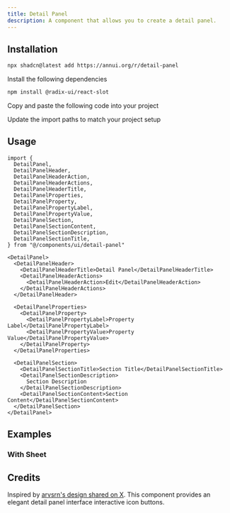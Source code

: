 ```yaml
---
title: Detail Panel
description: A component that allows you to create a detail panel.
---
```


<ComponentPreview name="detail-panel-demo" />

## Installation

<ComponentInstall>

<CLIInstall>

```bash
npx shadcn@latest add https://annui.org/r/detail-panel
```

</CLIInstall>

<ManualInstall>

<Steps>

<Step>

Install the following dependencies

</Step>

```bash
npm install @radix-ui/react-slot
```

<Step>

Copy and paste the following code into your project

</Step>

<ComponentSource name="detail-panel" />

<Step>

Update the import paths to match your project setup

</Step>

</Steps>

</ManualInstall>

</ComponentInstall>

## Usage

```tsx
import {
  DetailPanel,
  DetailPanelHeader,
  DetailPanelHeaderAction,
  DetailPanelHeaderActions,
  DetailPanelHeaderTitle,
  DetailPanelProperties,
  DetailPanelProperty,
  DetailPanelPropertyLabel,
  DetailPanelPropertyValue,
  DetailPanelSection,
  DetailPanelSectionContent,
  DetailPanelSectionDescription,
  DetailPanelSectionTitle,
} from "@/components/ui/detail-panel"
```

```tsx
<DetailPanel>
  <DetailPanelHeader>
    <DetailPanelHeaderTitle>Detail Panel</DetailPanelHeaderTitle>
    <DetailPanelHeaderActions>
      <DetailPanelHeaderAction>Edit</DetailPanelHeaderAction>
    </DetailPanelHeaderActions>
  </DetailPanelHeader>

  <DetailPanelProperties>
    <DetailPanelProperty>
      <DetailPanelPropertyLabel>Property Label</DetailPanelPropertyLabel>
      <DetailPanelPropertyValue>Property Value</DetailPanelPropertyValue>
    </DetailPanelProperty>
  </DetailPanelProperties>

  <DetailPanelSection>
    <DetailPanelSectionTitle>Section Title</DetailPanelSectionTitle>
    <DetailPanelSectionDescription>
      Section Description
    </DetailPanelSectionDescription>
    <DetailPanelSectionContent>Section Content</DetailPanelSectionContent>
  </DetailPanelSection>
</DetailPanel>
```

## Examples

### With Sheet

<ComponentPreview name="detail-panel-sheet" />

## Credits

Inspired by [arvsrn's design shared on X](https://x.com/arvsrn/status/1869314160246272121). This component provides an elegant detail panel interface interactive icon buttons.
